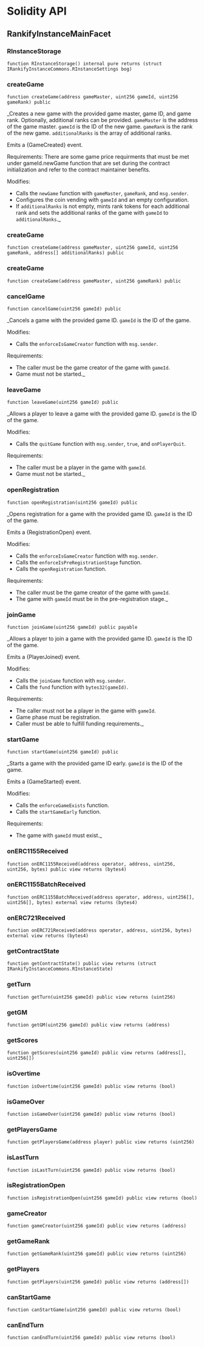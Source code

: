 # Solidity API

## RankifyInstanceMainFacet

### RInstanceStorage

```solidity
function RInstanceStorage() internal pure returns (struct IRankifyInstanceCommons.RInstanceSettings bog)
```

### createGame

```solidity
function createGame(address gameMaster, uint256 gameId, uint256 gameRank) public
```

_Creates a new game with the provided game master, game ID, and game rank. Optionally, additional ranks can be provided. `gameMaster` is the address of the game master. `gameId` is the ID of the new game. `gameRank` is the rank of the new game. `additionalRanks` is the array of additional ranks.

Emits a {GameCreated} event.

Requirements:
 There are some game price requirments that must be met under gameId.newGame function that are set during the contract initialization and refer to the contract maintainer benefits.

Modifies:

- Calls the `newGame` function with `gameMaster`, `gameRank`, and `msg.sender`.
- Configures the coin vending with `gameId` and an empty configuration.
- If `additionalRanks` is not empty, mints rank tokens for each additional rank and sets the additional ranks of the game with `gameId` to `additionalRanks`._

### createGame

```solidity
function createGame(address gameMaster, uint256 gameId, uint256 gameRank, address[] additionalRanks) public
```

### createGame

```solidity
function createGame(address gameMaster, uint256 gameRank) public
```

### cancelGame

```solidity
function cancelGame(uint256 gameId) public
```

_Cancels a game with the provided game ID. `gameId` is the ID of the game.

Modifies:

- Calls the `enforceIsGameCreator` function with `msg.sender`.

Requirements:

- The caller must be the game creator of the game with `gameId`.
- Game must not be started._

### leaveGame

```solidity
function leaveGame(uint256 gameId) public
```

_Allows a player to leave a game with the provided game ID. `gameId` is the ID of the game.

Modifies:

- Calls the `quitGame` function with `msg.sender`, `true`, and `onPlayerQuit`.

Requirements:

- The caller must be a player in the game with `gameId`.
- Game must not be started._

### openRegistration

```solidity
function openRegistration(uint256 gameId) public
```

_Opens registration for a game with the provided game ID. `gameId` is the ID of the game.

Emits a {RegistrationOpen} event.

Modifies:

- Calls the `enforceIsGameCreator` function with `msg.sender`.
- Calls the `enforceIsPreRegistrationStage` function.
- Calls the `openRegistration` function.

Requirements:

- The caller must be the game creator of the game with `gameId`.
- The game with `gameId` must be in the pre-registration stage._

### joinGame

```solidity
function joinGame(uint256 gameId) public payable
```

_Allows a player to join a game with the provided game ID. `gameId` is the ID of the game.

Emits a {PlayerJoined} event.

Modifies:

- Calls the `joinGame` function with `msg.sender`.
- Calls the `fund` function with `bytes32(gameId)`.

Requirements:

- The caller must not be a player in the game with `gameId`.
- Game phase must be registration.
- Caller must be able to fulfill funding requirements._

### startGame

```solidity
function startGame(uint256 gameId) public
```

_Starts a game with the provided game ID early. `gameId` is the ID of the game.

Emits a {GameStarted} event.

Modifies:

- Calls the `enforceGameExists` function.
- Calls the `startGameEarly` function.

Requirements:

- The game with `gameId` must exist._

### onERC1155Received

```solidity
function onERC1155Received(address operator, address, uint256, uint256, bytes) public view returns (bytes4)
```

### onERC1155BatchReceived

```solidity
function onERC1155BatchReceived(address operator, address, uint256[], uint256[], bytes) external view returns (bytes4)
```

### onERC721Received

```solidity
function onERC721Received(address operator, address, uint256, bytes) external view returns (bytes4)
```

### getContractState

```solidity
function getContractState() public view returns (struct IRankifyInstanceCommons.RInstanceState)
```

### getTurn

```solidity
function getTurn(uint256 gameId) public view returns (uint256)
```

### getGM

```solidity
function getGM(uint256 gameId) public view returns (address)
```

### getScores

```solidity
function getScores(uint256 gameId) public view returns (address[], uint256[])
```

### isOvertime

```solidity
function isOvertime(uint256 gameId) public view returns (bool)
```

### isGameOver

```solidity
function isGameOver(uint256 gameId) public view returns (bool)
```

### getPlayersGame

```solidity
function getPlayersGame(address player) public view returns (uint256)
```

### isLastTurn

```solidity
function isLastTurn(uint256 gameId) public view returns (bool)
```

### isRegistrationOpen

```solidity
function isRegistrationOpen(uint256 gameId) public view returns (bool)
```

### gameCreator

```solidity
function gameCreator(uint256 gameId) public view returns (address)
```

### getGameRank

```solidity
function getGameRank(uint256 gameId) public view returns (uint256)
```

### getPlayers

```solidity
function getPlayers(uint256 gameId) public view returns (address[])
```

### canStartGame

```solidity
function canStartGame(uint256 gameId) public view returns (bool)
```

### canEndTurn

```solidity
function canEndTurn(uint256 gameId) public view returns (bool)
```

